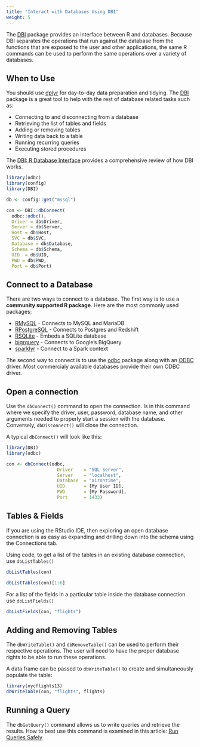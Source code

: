 ```yaml
---
title: "Interact with Databases Using DBI"
weight: 5
---
```



The [DBI](http://rstats-db.github.io/DBI/) package provides an interface between R and databases.  Because DBI separates the operations that run against the database from the functions that are exposed to the user and other applications, the same R commands can be used to perform the same operations over a variety of databases.

## When to Use

You should use [dplyr](/dplyr/) for day-to-day data preparation and tidying. The [DBI](http://rstats-db.github.io/DBI/) package is a great tool to help with the rest of database related tasks such as:

- Connecting to and disconnecting from a database
- Retrieving the list of tables and fields
- Adding or removing tables 
- Writing data back to a table
- Running recurring queries 
- Executing stored procedures

The [DBI: R Database Interface](https://cran.r-project.org/web/packages/DBI/vignettes/spec.html) provides a comprehensive review of how DBI works. 


```r
library(odbc)
library(config)
library(DBI)

db <- config::get("mssql")

con <- DBI::dbConnect(
  odbc::odbc(),
  Driver = db$Driver,
  Server = db$Server,
  Host = db$Host,
  SVC = db$SVC,
  Database = db$Database,
  Schema = db$Schema,
  UID  = db$UID,
  PWD = db$PWD,
  Port = db$Port)

```

## Connect to a Database

There are two ways to connect to a database.  The first way is to use a **community supported R package**.  Here are the most commonly used packages: 

- [RMySQL]() - Connects to MySQL and MariaDB
- [RPostgreSQL]() - Connects to Postgres and Redshift
- [RSQLite]() - Embeds a SQLite database
- [bigrquery]() - Connects to Google’s BigQuery
- [sparklyr]() - Connect to a Spark context

The second way to connect is to use the [odbc]() package along with an [ODBC]() driver.  Most commercialy available databases provide their own ODBC driver.  

## Open a connection

Use the `dbConnect()` command to open the connection.  Is in this command where we specify the driver, user, password, database name, and other arguments needed to properly start a session with the database.  Conversely, `dbDisconnect()` will close the connection.

A typical `dbConnect()` will look like this:

```r

library(DBI)
library(odbc)

con <- dbConnect(odbc,
                   Driver    = "SQL Server", 
                   Server    = "localhost",
                   Database  = "airontime",
                   UID       = [My User ID],
                   PWD       = [My Password],
                   Port      = 1433)

```

## Tables & Fields

If you are using the RStudio IDE, then exploring an open database connection is as easy as expanding and drilling down into the schema using the Connections tab. 

Using code, to get a list of the tables in an existing database connection, use `dbListTables()`

```r
dbListTables(con)
```

```r
dbListTables(con)[1:6]
```

For a list of the fields in a particular table inside the database connection use `dbListFields()`

```r
dbListFields(con, "flights")
```

## Adding and Removing Tables

The `dbWriteTable()` and `dbRemoveTable()` can be used to perform their respective operations.  The user will need to have the proper database rights to be able to run these operations.

A data frame can be passed to `dbWriteTable()` to create and simultaneously populate the table:

```r
library(nycflights13)
dbWriteTable(con, "flights", flights)
```


## Running a Query

The `dbGetQuery()` command allows us to write queries and retrieve the results. How to best use this command is examined in this article: [Run Queries Safely](/run-queries-safely/)




